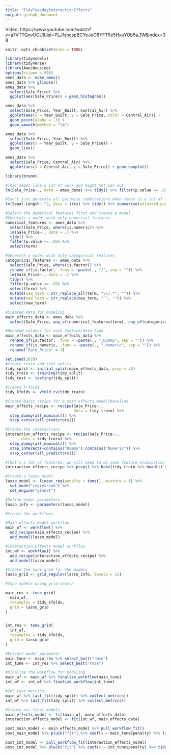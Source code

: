 ```yaml
---
title: "TidyTuesdayInteractionEffects"
output: github_document
---
```


Video: https://www.youtube.com/watch?v=a7VTTQovUGU&list=PLJfshcspBCYeJeO8YFT5e5HxuYOb5a_1W&index=38

```r
knitr::opts_chunk$set(echo = TRUE)
```

```r
library(tidymodels)
library(tidyverse)
library(AmesHousing)
options(scipen = 999)
ames_data <- make_ames()
ames_data %>% glimpse()
ames_data %>% 
  select(Sale_Price) %>% 
  ggplot(aes(Sale_Price)) + geom_histogram()
```

```r
ames_data %>% 
  select(Sale_Price, Year_Built, Central_Air) %>% 
  ggplot(aes(x = Year_Built, y = Sale_Price, color = Central_Air)) + 
  geom_point(alpha = .1) + 
  geom_smooth(method = "lm")
```


```r
ames_data %>% 
  select(Sale_Price, Year_Built) %>% 
  ggplot(aes(x = Year_Built, y = Sale_Price)) + 
  geom_line()
```

```r
ames_data %>% 
  select(Sale_Price, Central_Air) %>% 
  ggplot(aes(x = Central_Air, y = Sale_Price)) + geom_boxplot()
```


```r
library(broom)

#This seems like a lot of work and might not pan out
lm(Sale_Price~., data = ames_data) %>% tidy() %>% filter(p.value <= .05)

```

```r
#Can't just generate all pairwise combinations when there is a lot of features 
lm(Sepal.Length~.^2, data = iris) %>% tidy() %>% summarise(adjusted_pvalue = p.adjust(p.value, method = "fdr"))


```


```r
#Select the numerical features first and create a model
#Generate a model with only numerical features
numerical_features <- ames_data %>% 
  select(Sale_Price, where(is.numeric)) %>% 
  lm(Sale_Price~., data = .) %>% 
  tidy() %>% 
  filter(p.value <= .05) %>% 
  select(term)

#Generate a model with only categorical features
categorical_features <- ames_data %>% 
  select(Sale_Price, where(is.factor)) %>% 
  rename_if(is.factor, .funs = ~paste(., "/", sep = "")) %>% 
  lm(Sale_Price~., data = .) %>% 
  tidy() %>% 
  filter(p.value <= .05) %>% 
  select(term) %>% 
  mutate(new_term = str_replace_all(term, "\\/.*", "")) %>% 
  mutate(new_term = str_replace(new_term, "`", "")) %>% 
  select(new_term)
```

```r
#Created data for modeling
main_effects_data <- ames_data %>% 
  select(Sale_Price, any_of(numerical_features$term), any_of(categorical_features$new_term))

#Renamed columns for each feature/data type
main_effects_data <- main_effects_data %>% 
  rename_if(is.factor, .funs = ~paste(., "_Dummy", sep = "")) %>% 
  rename_if(is.numeric, .funs = ~paste(., "_Numeric", sep = "")) %>% 
  rename("Sale_Price" = 1)
```

```r
set.seed(2020)
#Create train and test splits 
tidy_split <- initial_split(main_effects_data, prop = .8)
tidy_train <- training(tidy_split)
tidy_test <- testing(tidy_split)

#Create k-folds 
tidy_kfolds <- vfold_cv(tidy_train)
```



```r
#Create basic recipe for a main effects model/baseline
main_effects_recipe <- recipe(Sale_Price~., 
                              data = tidy_train) %>% 
  step_dummy(all_nominal()) %>% 
  step_center(all_predictors())

#Create the interactions 
interaction_effects_recipe <- recipe(Sale_Price~., 
       data = tidy_train) %>% 
  step_dummy(all_nominal()) %>% 
  step_interact(~contains("Dummy"):contains("Numeric")) %>% 
  step_center(all_predictors())

#That's a lot of features, we will need to do some feature elimination
interaction_effects_recipe %>% prep() %>% bake(tidy_train %>% head()) %>% colnames() %>% length()
```

```r
#Create a lasso model
lasso_model <- linear_reg(penalty = tune(), mixture = 1) %>% 
  set_mode("regression") %>% 
  set_engine("glmnet")

#Define model parameters
lasso_info <- parameters(lasso_model)

#Create the workflows

#Main effects model workflow
main_wf <- workflow() %>% 
  add_recipe(main_effects_recipe) %>% 
  add_model(lasso_model)

#Interaction Effects model workflow
int_wf <- workflow() %>% 
  add_recipe(interaction_effects_recipe) %>% 
  add_model(lasso_model)
```


```r
#Create the tune grid for the models 
lasso_grid <- grid_regular(lasso_info, levels = 15)

#Tune models using grid search

main_res <- tune_grid(
  main_wf,
  resamples = tidy_kfolds,
  grid = lasso_grid
)


int_res <- tune_grid(
  int_wf,
  resamples = tidy_kfolds,
  grid = lasso_grid
)

```


```r
#Extract model parameter
main_tune <- main_res %>% select_best("rmse")
int_tune <- int_res %>% select_best("rmse")

#Finalize the workflow for modeling
main_wf <- main_wf %>% finalize_workflow(main_tune)
int_wf <- int_wf %>% finalize_workflow(int_tune)
```

```r
#Get test metrics
main_wf %>% last_fit(tidy_split) %>% collect_metrics()
int_wf %>% last_fit(tidy_split) %>% collect_metrics()
```

```r
#Create our final models
main_effects_model <- fit(main_wf, main_effects_data)
interaction_effects_model <- fit(int_wf, main_effects_data)
```

```r
post_main_model <- main_effects_model %>% pull_workflow_fit()
post_main_model %>% pluck("fit") %>% coef(s = main_tune$penalty) %>% tidy()
```

```r
post_int_model <- pull_workflow_fit(interaction_effects_model)
post_int_model %>% pluck("fit") %>% coef(s = int_tune$penalty) %>% tidy()
```

















